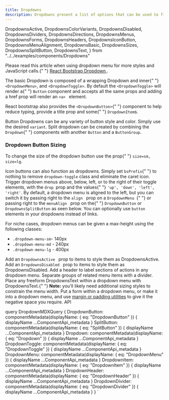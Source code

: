 ```yaml
---
title: Dropdowns
description: Dropdowns present a list of options that can be used to filter or sort existing content. They can also be used as menus. Their use as menus can be seen in tabs. At a smaller screen size, the tabs collapse into a dropdown.
---
```


  DropdownsActive,
  DropdownsColorVariants,
  DropdownsDisabled,
  DropdownsDividers,
  DropdownsDirections,
  DropdownsMenus,
  DropdownsForms,
  DropdownsHeaders,
  DropdownsIconButton,
  DropdownsMenuAlignment,
  DropdownsBasic,
  DropdownsSizes,
  DropdownsSplitButton,
  DropdownsText,
} from "../../examples/components/Dropdowns"

<Overview guidelink="https://modus.trimble.com/components/dropdowns/">
  <p>
    Please read this article when using dropdown menu for more styles and
    JavaScript calls.{" "}
    <a href="https://react-bootstrap-v4.netlify.app/components/dropdowns/">
      React Bootstrap Dropdown
    </a>
    .
  </p>
  <p>
    The basic Dropdown is composed of a wrapping Dropdown and inner{" "}
    <code>&lt;DropdownMenu&gt;</code>, and <code>&lt;DropdownToggle&gt;</code>.
    By default the <code>&lt;DropdownToggle&gt;</code> will render a{" "}
    <code>Button</code> component and accepts all the same props and adding a
    href prop will render an <code>&lt;a&gt; </code>
    element.
  </p>
  <p>
    React bootstrap also provides the <code>&lt;DropdownButton&gt;</code>{" "}
    component to help reduce typing, provide a title prop and some{" "}
    <code>DropdownItem</code>s.
  </p>
</Overview>

<CodeBlock title="Simple Button Dropdowns" code={DropdownsBasic}></CodeBlock>

<CodeBlock title="Color Variants" code={DropdownsColorVariants}>
  Button Dropdowns can be any variety of button style and color. Simply use the
  desired <code>variant</code>.
</CodeBlock>

<CodeBlock title="Split Button" code={DropdownsSplitButton}>
  Split dropdown can be created by combining the <code>Dropdown</code>{" "}
  components with another <code>Button</code>
  and a <code>ButtonGroup</code>.
</CodeBlock>

<h3>Dropdown Button Sizing</h3>
<p>
  To change the size of the dropdown button use the prop{" "}
  <code>size=sm, size=lg</code>.
</p>

<CodeBlock title="Icon Button Dropdowns" code={DropdownsIconButton}>
  Icon buttons can also function as dropdowns. Simply set <code>bsPrefix</code>{" "}
  to nothing to remove <code>dropdown-toggle</code> class and eliminate the
  caret icon.
</CodeBlock>

<CodeBlock title="Dropdown Directions" code={DropdownsDirections}>
  Trigger dropdown menus above, below, left, or to the right of their toggle
  elements, with the <code>drop </code>prop and the values{" "}
  <code>'up', 'down', 'left', 'right'</code>.
</CodeBlock>

<CodeBlock title="Menu Alignment" code={DropdownsMenuAlignment}>
  By default, a dropdown menu is aligned to the left, but you can switch it by
  passing right to the <code>align </code> prop on a <code>DropdownMenu </code>{" "}
  or passing right to the <code>menuAlign </code> prop on the{" "}
  <code>DropdownButton</code> or <code>DropdownsSplitButton</code> as seen
  below.
</CodeBlock>

<CodeBlock bigtitle="Dropdown Menus" code={DropdownsMenus}>
  You can optionally use <code>button</code> elements in your dropdowns instead
  of links.
</CodeBlock>

<CodeBlock title="Sizes" code={DropdownsSizes}>
  <p>
    For niche cases, dropdown menus can be given a max-height using the
    following classes:
  </p>
  <ul>
    <li>
      <code>.dropdown-menu-sm</code>- 140px
    </li>
    <li>
      <code>.dropdown-menu-md</code> - 240px
    </li>
    <li>
      <code>.dropdown-menu-lg</code> - 400px
    </li>
  </ul>
</CodeBlock>

<CodeBlock title="Active" code={DropdownsActive}>
  Add an <code>DropdownsActive </code> prop to items to style them as
  DropdownsActive.
</CodeBlock>

<CodeBlock title="Disabled" code={DropdownsDisabled}>
  Add an <code>DropdownsDisabled </code> prop to items to style them as
  DropdownsDisabled.
</CodeBlock>

<CodeBlock title="Headers" code={DropdownsHeaders}>
  Add a header to label sections of actions in any dropdown menu.
</CodeBlock>

<CodeBlock title="Dividers" code={DropdownsDividers}>
  Separate groups of related menu items with a divider.
</CodeBlock>

<CodeBlock title="Text" code={DropdownsText}>
  Place any freeform DropdownsText within a dropdown menu with DropdownsText.{" "}
  <strong>Note:</strong> you’ll likely need additional sizing styles to
  constrain the menu width.
</CodeBlock>

<CodeBlock title="Forms" code={DropdownsForms}>
  Put a form within a dropdown menu, or make it into a dropdown menu, and use
  <a href="/utilities/padding-and-margin/">margin or padding utilities</a> to give
  it the negative space you require.
</CodeBlock>

<LinkedHeading h="2" className="h1" id="dd-api">
  API
</LinkedHeading>

<ComponentApi metadata={props.data.DropdownButton} />

<ComponentApi metadata={props.data.SplitButton} />

<ComponentApi metadata={props.data.Dropdown} />

<ComponentApi
  metadata={props.data.DropdownToggle}
  exportedBy={props.data.Dropdown}
/>

<ComponentApi
  metadata={props.data.DropdownMenu}
  exportedBy={props.data.Dropdown}
/>

<ComponentApi
  metadata={props.data.DropdownItem}
  exportedBy={props.data.Dropdown}
/>
<ComponentApi
  metadata={props.data.DropdownHeader}
  exportedBy={props.data.Dropdown}
/>
<ComponentApi
  metadata={props.data.DropdownDivider}
  exportedBy={props.data.Dropdown}
/>

  query DropdownMDXQuery {
    DropdownButton: componentMetadata(displayName: { eq: "DropdownButton" }) {
      displayName
      ...ComponentApi_metadata
    }
    SplitButton: componentMetadata(displayName: { eq: "SplitButton" }) {
      displayName
      ...ComponentApi_metadata
    }
    Dropdown: componentMetadata(displayName: { eq: "Dropdown" }) {
      displayName
      ...ComponentApi_metadata
    }
    DropdownToggle: componentMetadata(displayName: { eq: "DropdownToggle" }) {
      displayName
      ...ComponentApi_metadata
    }
    DropdownMenu: componentMetadata(displayName: { eq: "DropdownMenu" }) {
      displayName
      ...ComponentApi_metadata
    }
    DropdownItem: componentMetadata(displayName: { eq: "DropdownItem" }) {
      displayName
      ...ComponentApi_metadata
    }
    DropdownHeader: componentMetadata(displayName: { eq: "DropdownHeader" }) {
      displayName
      ...ComponentApi_metadata
    }
    DropdownDivider: componentMetadata(displayName: { eq: "DropdownDivider" }) {
      displayName
      ...ComponentApi_metadata
    }
  }
`
